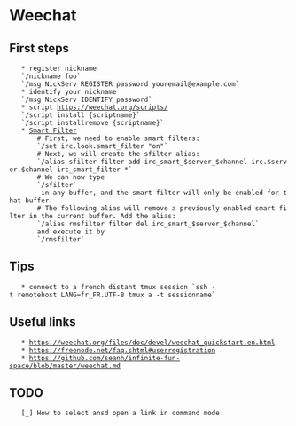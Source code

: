 = Weechat =

== First steps ==
    * register nickname
    `/nickname foo`
    `/msg NickServ REGISTER password youremail@example.com`
    * identify your nickname
    `/msg NickServ IDENTIFY password`
    * script https://weechat.org/scripts/
    `/script install {scriptname}`
    `/script installremove {scriptname}`
    * [[https://wiki.archlinux.org/index.php/WeeChat#Tips_and_Tricks|Smart Filter]]
        # First, we need to enable smart filters:
        `/set irc.look.smart_filter "on"`
        # Next, we will create the sfilter alias:
        `/alias sfilter filter add irc_smart_$server_$channel irc.$server.$channel irc_smart_filter *`
        # We can now type
        `/sfilter`
         in any buffer, and the smart filter will only be enabled for that buffer.
        # The following alias will remove a previously enabled smart filter in the current buffer. Add the alias:
        `/alias rmsfilter filter del irc_smart_$server_$channel`
        and execute it by
        `/rmsfilter`


== Tips ==
    * connect to a french distant tmux session `ssh -t remotehost LANG=fr_FR.UTF-8 tmux a -t sessionname`


== Useful links ==
    * https://weechat.org/files/doc/devel/weechat_quickstart.en.html
    * https://freenode.net/faq.shtml#userregistration
    * https://github.com/seanh/infinite-fun-space/blob/master/weechat.md

== TODO ==
    [_] How to select ansd open a link in command mode
